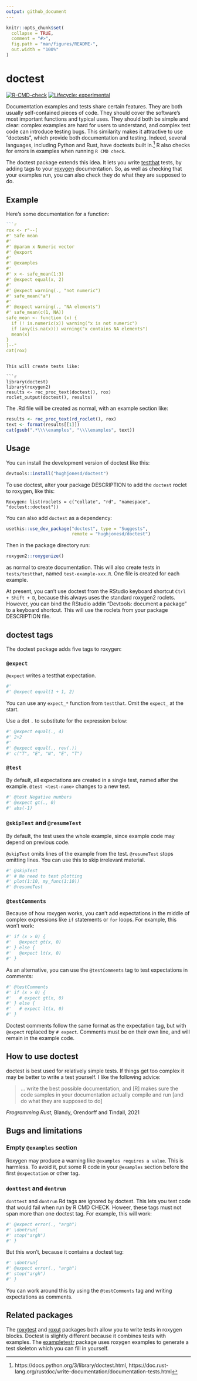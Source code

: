 ```yaml
---
output: github_document
---
```


<!-- README.md is generated from README.Rmd. Please edit that file -->

```r
knitr::opts_chunk$set(
  collapse = TRUE,
  comment = "#>",
  fig.path = "man/figures/README-",
  out.width = "100%"
)
```

# doctest


<!-- badges: start -->
[![R-CMD-check](https://github.com/hughjonesd/doctest/actions/workflows/R-CMD-check.yaml/badge.svg)](https://github.com/hughjonesd/doctest/actions/workflows/R-CMD-check.yaml)
[![Lifecycle: experimental](https://img.shields.io/badge/lifecycle-experimental-orange.svg)](https://lifecycle.r-lib.org/articles/stages.html#experimental)
<!-- badges: end -->

Documentation examples and tests share certain features. They are both usually
self-contained pieces of code. They should cover the software's most important
functions and typical uses. They should both be simple and clear: complex
examples are hard for users to understand, and complex test code can introduce
testing bugs. This similarity makes it attractive to use "doctests", which
provide both documentation and testing. Indeed, several languages, including
Python and Rust, have doctests built in.[^1] R also checks for errors in
examples when running `R CMD check`.

[^1]: https://docs.python.org/3/library/doctest.html,
https://doc.rust-lang.org/rustdoc/write-documentation/documentation-tests.html

The doctest package extends this idea. It lets you write 
[testthat](https://testthat.r-lib.org/) tests,
by adding tags to your [roxygen](https://roxygen2.r-lib.org/) documentation.
So, as well as checking that your examples run, you can also check they
do what they are supposed to do.


## Example

Here's some documentation for a function:

```r
```r
rox <- r"--[
#' Safe mean
#' 
#' @param x Numeric vector
#' @export
#' 
#' @examples
#' 
#' x <- safe_mean(1:3)
#' @expect equal(x, 2)
#' 
#' @expect warning(., "not numeric")
#' safe_mean("a")
#'
#' @expect warning(., "NA elements")
#' safe_mean(c(1, NA))
safe_mean <- function (x) {
  if (! is.numeric(x)) warning("x is not numeric")
  if (any(is.na(x))) warning("x contains NA elements")
  mean(x)
}
]--"
cat(rox)
```
```

This will create tests like:

```r
library(doctest)
library(roxygen2)
results <- roc_proc_text(doctest(), rox)
roclet_output(doctest(), results)
```

The .Rd file will be created as normal, with an example section like:

```r
results <- roc_proc_text(rd_roclet(), rox)
text <- format(results[[1]])
cat(gsub(".*\\\\examples", "\\\\examples", text))
```


## Usage

You can install the development version of doctest like this:

``` r
devtools::install("hughjonesd/doctest")
```

To use doctest, alter your package DESCRIPTION to add the `doctest`
roclet to roxygen, like this:

```
Roxygen: list(roclets = c("collate", "rd", "namespace", "doctest::doctest")) 
```

You can also add `doctest` as a dependency:

```r
usethis::use_dev_package("doctest", type = "Suggests", 
                         remote = "hughjonesd/doctest")
```

Then in the package directory run:

```r
roxygen2::roxygenize()
```

as normal to create documentation. This will also create tests in
`tests/testthat`, named `test-example-xxx.R`. One file is created for each
example.

At present, you can't use doctest from the RStudio keyboard shortcut
`Ctrl + Shift + D`, because this always uses the standard roxygen2 roclets. 
However, you can bind the RStudio addin "Devtools: document a package" to a
keyboard shortcut. This will use the roclets from your package DESCRIPTION file.

## doctest tags

The doctest package adds five tags to roxygen:

### `@expect`

`@expect` writes a testthat expectation.

```r
#'
#' @expect equal(1 + 1, 2)

```

You can use any `expect_*` function from `testthat`. Omit the `expect_` at the
start.

Use a dot `.` to substitute for the expression below:

```r
#' @expect equal(., 4)
#' 2+2
#'
#' @expect equal(., rev(.))
#' c("T", "E", "N", "E", "T")
```


### `@test`

By default, all expectations are created in a single test, named after the
example. `@test <test-name>` changes to a new test.

```r
#' @test Negative numbers
#' @expect gt(., 0)
#' abs(-1)
```


### `@skipTest` and `@resumeTest`

By default, the test uses the whole example, since example code may depend
on previous code.

`@skipTest` omits lines of the example from the test. `@resumeTest` stops
omitting lines. You can use this to skip irrelevant material.

```r
#' @skipTest
#' # No need to test plotting
#' plot(1:10, my_func(1:10))
#' @resumeTest
```


### `@testComments`

Because of how roxygen works, you can't add expectations in the middle
of complex expressions like `if` statements or `for` loops. For example, this
won't work:

```r
#' if (x > 0) {
#'   @expect gt(x, 0)
#' } else {
#'   @expect lt(x, 0)
#' }
```

As an alternative, you can use the `@testComments` tag to test expectations in comments:

```r
#' @testComments
#' if (x > 0) {
#'   # expect gt(x, 0)
#' } else {
#'   # expect lt(x, 0)
#' }
```

Doctest comments follow the same format as the expectation tag, but with
`@expect` replaced by `# expect`. Comments must be on their own line, and
will remain in the example code. 


## How to use doctest

doctest is best used for relatively simple tests. If things get too complex
it may be better to write a test yourself. I like the following advice:

> ... write the best possible documentation, and [R] makes sure the code
> samples in your documentation actually compile and run [and do what they
> are supposed to do]

*Programming Rust*, Blandy, Orendorff and Tindall, 2021


## Bugs and limitations

### Empty `@examples` section

Roxygen may produce a warning like `@examples requires a value`. This is 
harmless. To avoid it, put some R code in your `@examples` section before
the first `@expectation` or other tag.

### `donttest` and `dontrun`

`donttest` and `dontrun` Rd tags are ignored by doctest. This lets you
test code that would fail when run by R CMD CHECK. Howeer, these tags must
not span more than one doctest tag. For example, this will work:

```r
#' @expect error(., "argh")
#' \dontrun{
#' stop("argh")
#' }
```

But this won't, because it contains a doctest tag:

```r
#' \dontrun{
#' @expect error(., "argh")
#' stop("argh")
#' }
```

You can work around this by using the `@testComments` tag and writing
expectations as comments.

## Related packages

The [roxytest](https://mikldk.github.io/roxytest/) and
[roxut](https://github.com/bryanhanson/roxut) packages both allow you to write
tests in roxygen blocks. Doctest is slightly different because it combines tests
with examples. The [exampletestr](https://github.com/rorynolan/exampletestr/)
package uses roxygen examples to generate a test skeleton which you can fill in
yourself.


